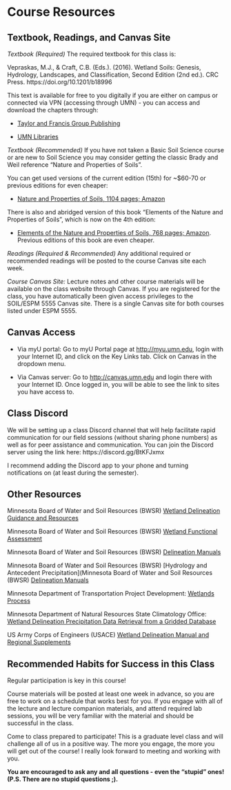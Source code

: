 # Course Resources

## Textbook, Readings, and Canvas Site {#sec-textbook}

*Textbook (Required)* The required textbook for this class is:

Vepraskas, M.J., & Craft, C.B. (Eds.). (2016). Wetland Soils: Genesis, Hydrology, Landscapes, and Classification, Second Edition (2nd ed.). CRC Press. https://doi.org/10.1201/b18996

This text is available for free to you digitally if you are either on campus or connected via VPN (accessing through UMN) - you can access and download the chapters through:

-  [Taylor and Francis Group Publishing](https://www.taylorfrancis.com/books/edit/10.1201/b18996/wetland-soils-michael-vepraskas-christopher-craft)

- [UMN Libraries](https://primo.lib.umn.edu/discovery/search?query=any,contains,wetland%20soils%20vepraskas&tab=Everything&search_scope=TwinCitiesCampus_and_CI&sortby=date_d&vid=01UMN_INST:TWINCITIES&facet=frbrgroupid,include,9080023117238733320&lang=en&offset=0)

*Textbook (Recommended)* If you have not taken a Basic Soil Science course or are new to Soil Science you may consider getting the classic Brady and Weil reference "Nature and Properties of Soils".

You can get used versions of the current edition (15th) for ~$60-70 or previous editions for even cheaper:

- [Nature and Properties of Soils, 1104 pages; Amazon](https://www.amazon.com/Nature-Properties-Soils-15th/dp/0133254488)

There is also and abridged version of this book "Elements of the Nature and Properties of Soils", which is now on the 4th edition:

- [Elements of the Nature and Properties of Soils, 768 pages; Amazon](https://www.amazon.com/Elements-Nature-Properties-Soils-4th/dp/0133254593). Previous editions of this book are even cheaper.


*Readings (Required & Recommended)* Any additional required or recommended readings will be posted to the course Canvas site each week.

*Course Canvas Site:* Lecture notes and other course materials will be available on the class website through Canvas. If you are registered for the class, you have automatically been given access privileges to the SOIL/ESPM 5555 Canvas site. There is a single Canvas site for both courses listed under ESPM 5555.

::: callout-tip
## Canvas Access

-   Via myU portal: Go to myU Portal page at <http://myu.umn.edu>, login with your Internet ID, and click on the Key Links tab. Click on Canvas in the dropdown menu.

-   Via Canvas server: Go to <http://canvas.umn.edu> and login there with your Internet ID. Once logged in, you will be able to see the link to sites you have access to.
:::

## Class Discord

We will be setting up a class Discord channel that will help facilitate rapid communication for our field sessions (without sharing phone numbers) as well as for peer assistance and communication. You can join the Discord server using the link here:
https://discord.gg/BtKFJxmx

I recommend adding the Discord app to your phone and turning notifications on (at least during the semester).

## Other Resources

Minnesota Board of Water and Soil Resources (BWSR) [Wetland Delineation Guidance and Resources](https://bwsr.state.mn.us/delineation-guidance-resources)

Minnesota Board of Water and Soil Resources (BWSR) [Wetland Functional Assessment](https://bwsr.state.mn.us/wetland-functional-assessment)

Minnesota Board of Water and Soil Resources (BWSR) [Delineation Manuals](https://bwsr.state.mn.us/delineation-manuals)

Minnesota Board of Water and Soil Resources (BWSR) [Hydrology and Antecedent Precipitation](Minnesota Board of Water and Soil Resources (BWSR) [Delineation Manuals](https://bwsr.state.mn.us/delineation-manuals)

Minnesota Department of Transportation Project Development: [Wetlands Process](https://www.dot.state.mn.us/project-development/subject-guidance/wetlands/process.html)

Minnesota Department of Natural Resources State Climatology Office: [Wetland Delineation Precipitation Data Retrieval from a Gridded Database](https://climateapps.dnr.state.mn.us/gridded_data/precip/wetland/wetland.asp)

US Army Corps of Engineers (USACE) [Wetland Delineation Manual and Regional Supplements](https://www.usace.army.mil/Missions/Civil-Works/Regulatory-Program-and-Permits/reg_supp/)

## Recommended Habits for Success in this Class

Regular participation is key in this course! 

Course materials will be posted at least one week in advance, so you are free to work on a schedule that works best for you. If you engage with all of the lecture and lecture companion materials, and attend required lab sessions, you will be very familiar with the material and should be successful in the class. 

Come to class prepared to participate! This is a graduate level class and will challenge all of us in a positive way. The more you engage, the more you will get out of the course! I really look forward to meeting and working with you. 

**You are encouraged to ask any and all questions - even the "stupid" ones! (P.S. There are no stupid questions ;).**

